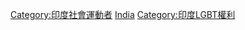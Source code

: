 {{Commonscat|LGBT activists from India}}

[[Category:印度社會運動者|Category:印度社會運動者]]
[[Category:各國LGBT權利運動者|India]]
[[Category:印度LGBT權利|Category:印度LGBT權利]]